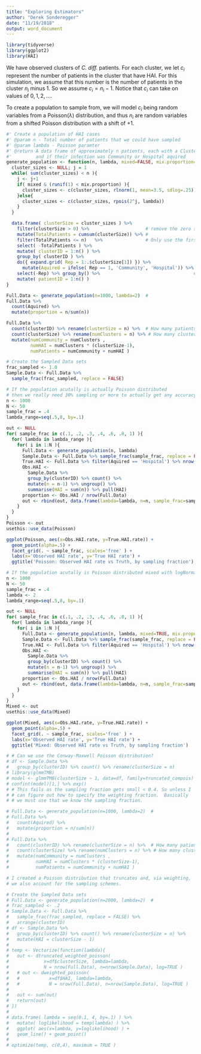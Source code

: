 ```yaml
---
title: "Exploring Estimators"
author: "Derek Sonderegger"
date: "11/19/2018"
output: word_document
---
```


```r
library(tidyverse)
library(ggplot2)
library(HAI)
```

We have observed clusters of _C. diff._ patients.  For each cluster, we let $c_i$ represent 
the number of patients in the cluster that have HAI.  For this simulation, we assume that 
this number is the number of patients in the cluster $n_i$ minus 1.  So we assume
$c_i = n_i -1$. Notice that $c_i$ can take on values of $0, 1, 2, \dots$.

To create a population to sample from, we will model $c_i$ being random variables from 
a Poisson($\lambda$) distribution, and thus $n_i$ are random variables from a shifted Poisson
distribution with a shift of $+1$.

```r
#' Create a population of HAI cases
#' @param n - Total number of patients that we could have sampled
#' @param lambda - Poisson paramter
#' @return A data frame of approximately n patients, each with a ClusterID
#'         and if their infection was Community or Hospital aquired
generate_population <- function(n, lambda, mixed=FALSE, mix.proportion=0.01){
  cluster_sizes <- NULL; j = 1
  while( sum(cluster_sizes) < n ){
    j <- j+1
    if( mixed & (runif(1) < mix.proportion) ){
      cluster_sizes <- c(cluster_sizes, rlnorm(1, mean=3.5, sdlog=.25))
    }else{
      cluster_sizes <- c(cluster_sizes, rpois(2^j, lambda))
    }
  }

  data.frame( clusterSize = cluster_sizes ) %>%
    filter(clusterSize > 0) %>%                     # remove the zero sized clusters of patients
    mutate(TotalPatients = cumsum(clusterSize)) %>% #
    filter(TotalPatients <= n)   %>%                # Only use the first n patients we generated
    select( -TotalPatients ) %>%
    mutate( clusterID = 1:n() ) %>%
    group_by( clusterID ) %>%
    do({ expand.grid( Rep = 1:.$clusterSize[1]) }) %>% 
      mutate(Aquired = ifelse( Rep == 1, 'Community', 'Hospital')) %>%  # First case in the cluster is 
    select(-Rep) %>% group_by() %>%                                   # assumed to be community aquired
    mutate( patientID = 1:n() ) 
}

```

```r
Full.Data <- generate_population(n=1000, lambda=2)  # 
Full.Data %>%
  count(Aquired) %>%
  mutate(proportion = n/sum(n))

Full.Data %>%
  count(clusterID) %>% rename(clusterSize = n) %>%  # How many patients in each cluster
  count(clusterSize) %>% rename(numClusters = n) %>% # How many clusters in each cluster size
  mutate(numCommunity = numClusters ,
         numHAI = numClusters * (clusterSize-1),
         numPatients = numCommunity + numHAI )
```


```r
# Create the Sampled Data sets
frac_sampled <- 1.0
Sample.Data <- Full.Data %>%
  sample_frac(frac_sampled, replace = FALSE) 
```


```r
# If the population acutally is actually Poisson distributed
# then we really need 30% sampling or more to actually get any accuracy
n <- 1000
N <- 50
sample_frac = .4
lambda_range=seq(.5,8, by=.1)

out <- NULL
for( sample_frac in c(.1, .2, .3, .4, .6, .8, 1) ){
  for( lambda in lambda_range ){
    for( i in 1:N ){
      Full.Data <- generate_population(n, lambda)
      Sample.Data <- Full.Data %>% sample_frac(sample_frac, replace = FALSE) 
      True.HAI <- Full.Data %>% filter(Aquired == 'Hospital') %>% nrow(.)/nrow(Full.Data)
      Obs.HAI <- 
        Sample.Data %>% 
        group_by(clusterID) %>% count() %>% 
        mutate(n = n-1) %>% ungroup() %>% 
        summarise(HAI = sum(n)) %>% pull(HAI)
      proportion <- Obs.HAI / nrow(Full.Data)
      out <- rbind(out, data.frame(lambda=lambda, n=n, sample_frac=sample_frac, Obs.HAI.rate=proportion, True.HAI.rate = True.HAI))
    }  
  }
}
Poisson <- out
usethis::use_data(Poisson)
```

```r
ggplot(Poisson, aes(x=Obs.HAI.rate, y=True.HAI.rate)) + 
  geom_point(alpha=.5) +
  facet_grid(. ~ sample_frac, scales='free' ) +
  labs(x='Observed HAI rate', y='True HAI rate') + 
  ggtitle('Poisson: Observed HAI rate vs Truth, by sampling fraction')
```


```r
# If the population acutally is Poisson distributed mixed with logNormal
n <- 1000
N <- 50
sample_frac = .4
lambda <- 2
lambda_range=seq(.5,8, by=.1)

out <- NULL
for( sample_frac in c(.1, .2, .3, .4, .6, .8, 1) ){
  for( lambda in lambda_range ){
    for( i in 1:N ){
      Full.Data <- generate_population(n, lambda, mixed=TRUE, mix.proportion = .01)
      Sample.Data <- Full.Data %>% sample_frac(sample_frac, replace = FALSE) 
      True.HAI <- Full.Data %>% filter(Aquired == 'Hospital') %>% nrow(.)/nrow(Full.Data)
      Obs.HAI <- 
        Sample.Data %>% 
        group_by(clusterID) %>% count() %>% 
        mutate(n = n-1) %>% ungroup() %>% 
        summarise(HAI = sum(n)) %>% pull(HAI)
      proportion <- Obs.HAI / nrow(Full.Data)
      out <- rbind(out, data.frame(lambda=lambda, n=n, sample_frac=sample_frac, Obs.HAI.rate=proportion, True.HAI.rate = True.HAI))
    }  
  }
}
Mixed <- out
usethis::use_data(Mixed)
```

```r
ggplot(Mixed, aes(x=Obs.HAI.rate, y=True.HAI.rate)) + 
  geom_point(alpha=.5) +
  facet_grid(. ~ sample_frac, scales='free' ) +
  labs(x='Observed HAI rate', y='True HAI rate') + 
  ggtitle('Mixed: Observed HAI rate vs Truth, by sampling fraction')
```



```r
# # Can we use the Conway-Maxwell Poisson distribution?
# df <- Sample.Data %>%
#   group_by(clusterID) %>% count() %>% rename(clusterSize = n) 
# library(glmmTMB)
# model <- glmmTMB(clusterSize ~ 1, data=df, family=truncated_compois)
# confint(model)[1,] %>% exp()
# # This fails as the sampling fraction gets small < 0.4. So unless I
# # can figure out how to specify the weighting fraction.  Basically
# # we must use that we know the sampling fraction.
```



```r
# Full.Data <- generate_population(n=1000, lambda=2)  # 
# Full.Data %>%
#   count(Aquired) %>%
#   mutate(proportion = n/sum(n))
# 
# Full.Data %>%
#   count(clusterID) %>% rename(clusterSize = n) %>%  # How many patients in each cluster
#   count(clusterSize) %>% rename(numClusters = n) %>% # How many clusters in each cluster size
#   mutate(numCommunity = numClusters ,
#          numHAI = numClusters * (clusterSize-1),
#          numPatients = numCommunity + numHAI )
```

```r
# I created a Poisson distribution that truncates and, via weighting,
# we also account for the sampling schemes.

# Create the Sampled Data sets
# Full.Data <- generate_population(n=2000, lambda=2)  # 
# frac_sampled <- .2
# Sample.Data <- Full.Data %>%
#   sample_frac(frac_sampled, replace = FALSE) %>%
#   arrange(clusterID)
# df <- Sample.Data %>%
#   group_by(clusterID) %>% count() %>% rename(clusterSize = n) %>%
#   mutate(HAI = clusterSize - 1)
# 
# temp <- Vectorize(function(lambda){
#   out <- dtruncated_weighted_poisson(
#             x=df$clusterSize, lambda=lambda,
#             N = nrow(Full.Data), n=nrow(Sample.Data), log=TRUE )
#   # out <- dweighted_poisson(
#   #           x=df$HAI, lambda=lambda,
#   #           N = nrow(Full.Data), n=nrow(Sample.Data), log=TRUE )
#   
#   out <- sum(out)        
#   return(out)
# })
# 
# data.frame( lambda = seq(0.1, 4, by=.1) ) %>%
#   mutate( loglikelihood = temp(lambda) ) %>%
#   ggplot( aes(x=lambda, y=loglikelihood) ) +
#   geom_line() + geom_point()
# 
# optimize(temp, c(0,4), maximum = TRUE )
 
```

